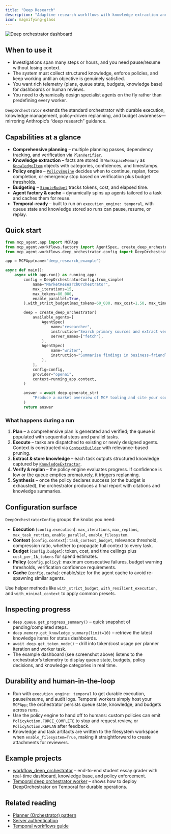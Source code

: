 ```yaml
---
title: "Deep Research"
description: "Adaptive research workflows with knowledge extraction and policy checks"
icon: magnifying-glass
---
```


![Deep orchestrator dashboard](https://github.com/user-attachments/assets/d69b81e0-0a04-40ef-912d-5516cf7c7ce8)

## When to use it

- Investigations span many steps or hours, and you need pause/resume without losing context.
- The system must collect structured knowledge, enforce policies, and keep working until an objective is genuinely satisfied.
- You want rich telemetry (plans, queue state, budgets, knowledge base) for dashboards or human reviews.
- You need to dynamically design specialist agents on the fly rather than predefining every worker.

`DeepOrchestrator` extends the standard orchestrator with durable execution, knowledge management, policy-driven replanning, and budget awareness—mirroring Anthropic’s “deep research” guidance.

## Capabilities at a glance

- **Comprehensive planning** – multiple planning passes, dependency tracking, and verification via [`PlanVerifier`](https://github.com/lastmile-ai/mcp-agent/blob/main/src/mcp_agent/workflows/deep_orchestrator/plan_verifier.py).
- **Knowledge extraction** – facts are stored in `WorkspaceMemory` as [`KnowledgeItem`](https://github.com/lastmile-ai/mcp-agent/blob/main/src/mcp_agent/workflows/deep_orchestrator/models.py#L28) objects with categories, confidences, and timestamps.
- **Policy engine** – [`PolicyEngine`](https://github.com/lastmile-ai/mcp-agent/blob/main/src/mcp_agent/workflows/deep_orchestrator/policy.py) decides when to continue, replan, force completion, or emergency stop based on verification plus budget thresholds.
- **Budgeting** – [`SimpleBudget`](https://github.com/lastmile-ai/mcp-agent/blob/main/src/mcp_agent/workflows/deep_orchestrator/budget.py) tracks tokens, cost, and elapsed time.
- **Agent factory & cache** – dynamically spins up agents tailored to a task and caches them for reuse.
- **Temporal-ready** – built to run on `execution_engine: temporal`, with queue state and knowledge stored so runs can pause, resume, or replay.

## Quick start

```python
from mcp_agent.app import MCPApp
from mcp_agent.workflows.factory import AgentSpec, create_deep_orchestrator
from mcp_agent.workflows.deep_orchestrator.config import DeepOrchestratorConfig

app = MCPApp(name="deep_research_example")

async def main():
    async with app.run() as running_app:
        config = DeepOrchestratorConfig.from_simple(
            name="MarketResearchOrchestrator",
            max_iterations=15,
            max_tokens=80_000,
            enable_parallel=True,
        ).with_strict_budget(max_tokens=60_000, max_cost=1.50, max_time_minutes=10)

        deep = create_deep_orchestrator(
            available_agents=[
                AgentSpec(
                    name="researcher",
                    instruction="Search primary sources and extract verifiable facts.",
                    server_names=["fetch"],
                ),
                AgentSpec(
                    name="writer",
                    instruction="Summarise findings in business-friendly language.",
                ),
            ],
            config=config,
            provider="openai",
            context=running_app.context,
        )

        answer = await deep.generate_str(
            "Produce a market overview of MCP tooling and cite your sources."
        )
        return answer
```

### What happens during a run

1. **Plan** – a comprehensive plan is generated and verified; the queue is populated with sequential steps and parallel tasks.
2. **Execute** – tasks are dispatched to existing or newly designed agents. Context is constructed via [`ContextBuilder`](https://github.com/lastmile-ai/mcp-agent/blob/main/src/mcp_agent/workflows/deep_orchestrator/context_builder.py) with relevance-based pruning.
3. **Extract & store knowledge** – each task outputs structured knowledge captured by [`KnowledgeExtractor`](https://github.com/lastmile-ai/mcp-agent/blob/main/src/mcp_agent/workflows/deep_orchestrator/knowledge.py).
4. **Verify & replan** – the policy engine evaluates progress. If confidence is low or the queue empties prematurely, it triggers replanning.
5. **Synthesis** – once the policy declares success (or the budget is exhausted), the orchestrator produces a final report with citations and knowledge summaries.

## Configuration surface

`DeepOrchestratorConfig` groups the knobs you need:

- **Execution** (`config.execution`): `max_iterations`, `max_replans`, `max_task_retries`, `enable_parallel`, `enable_filesystem`.
- **Context** (`config.context`): `task_context_budget`, relevance threshold, compression ratio, whether to propagate full context to every task.
- **Budget** (`config.budget`): token, cost, and time ceilings plus `cost_per_1k_tokens` for spend estimates.
- **Policy** (`config.policy`): maximum consecutive failures, budget warning thresholds, verification confidence requirements.
- **Cache** (`config.cache`): enable/size for the agent cache to avoid re-spawning similar agents.

Use helper methods like `with_strict_budget`, `with_resilient_execution`, and `with_minimal_context` to apply common presets.

## Inspecting progress

- `deep.queue.get_progress_summary()` – quick snapshot of pending/completed steps.
- `deep.memory.get_knowledge_summary(limit=10)` – retrieve the latest knowledge items for status dashboards.
- `await deep.get_token_node()` – drill into token/cost usage per planner iteration and worker task.
- The example dashboard (see screenshot above) listens to the orchestrator’s telemetry to display queue state, budgets, policy decisions, and knowledge categories in real time.

## Durability and human-in-the-loop

- Run with `execution_engine: temporal` to get durable execution, pause/resume, and audit logs. Temporal workers simply host your `MCPApp`; the orchestrator persists queue state, knowledge, and budgets across runs.
- Use the policy engine to hand off to humans: custom policies can emit `PolicyAction.FORCE_COMPLETE` to stop and request review, or `PolicyAction.REPLAN` after feedback.
- Knowledge and task artifacts are written to the filesystem workspace when `enable_filesystem=True`, making it straightforward to create attachments for reviewers.

## Example projects

- [workflow_deep_orchestrator](https://github.com/lastmile-ai/mcp-agent/tree/main/examples/workflows/workflow_deep_orchestrator) – end-to-end student essay grader with real-time dashboard, knowledge base, and policy enforcement.
- [Temporal deep orchestrator worker](https://github.com/lastmile-ai/mcp-agent/tree/main/examples/temporal) – shows how to deploy DeepOrchestrator on Temporal for durable operations.

## Related reading

- [Planner (Orchestrator) pattern](/mcp-agent-sdk/effective-patterns/planner)
- [Server authentication](/mcp-agent-sdk/mcp/server-authentication)
- [Temporal workflows guide](/mcp-agent-sdk/core-components/workflows#temporal)
